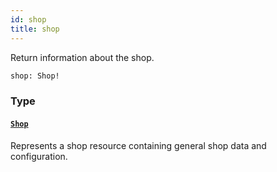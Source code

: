```yaml
---
id: shop
title: shop
---
```


Return information about the shop.

```graphql
shop: Shop!

```

### Type

#### [`Shop`](/developer/api-reference/objects/shop)

Represents a shop resource containing general shop data and configuration.
